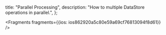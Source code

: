   title: "Parallel Processing",
  description: "How to multiple DataStore operations in parallel.",
};






<Fragments fragments={{ios: ios862920a5c80e59a69cf76813094f8d61}} />